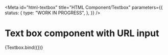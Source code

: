 <!-- @license CC0-1.0 -->


<Meta
  id="html-textbox"
  title="HTML Component/Textbox"
  parameters={{
    status: {
      type: "WORK IN PROGRESS",
    },
  }}
/>

# Text box component with URL input

<Canvas>
  <Story
    name="URL input"
    args={{
      type: "url",
      value: "https://example.fi/",
    }}
  >
    {Textbox.bind({})}
  </Story>
</Canvas>
